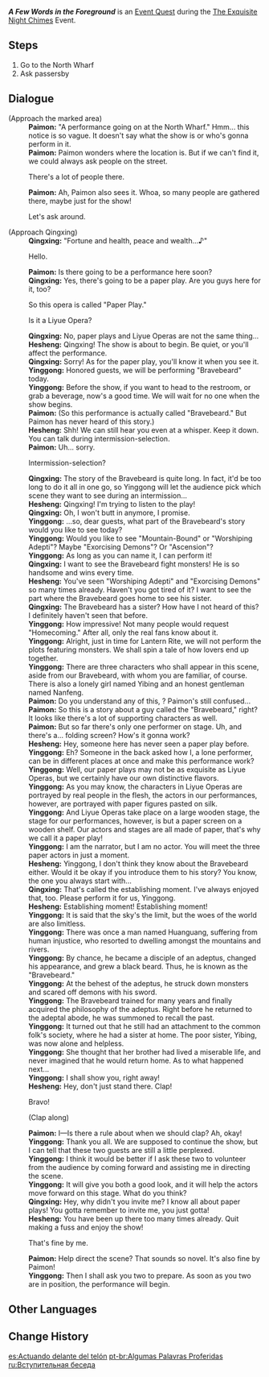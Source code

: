 {{Quest Infobox
|id            = 71515
|image         = Event Quest A Few Words in the Foreground.png
|type          = World
|event_name    = The Exquisite Night Chimes
|requirement   = Complete [[A Thousand Miles for an Enigmatic Tune]]
|characters    = Hesheng; Paimon; Qingxing; Traveler; Yinggong
|startLocation = [[Liyue Harbor]], [[Liyue]]
|region        = Liyue
|area          = Sea of Clouds
|subarea       = Liyue Harbor
|next          = Backstage Helpers
|rewards       = Mora*10,000;Adventurer's Experience*4
|otherRewards  = 
* Unlocks the [[The Exquisite Night Chimes/Paper Theater|Paper Theater]] subevent
}}
'''''A Few Words in the Foreground''''' is an [[Event Quest]] during the [[The Exquisite Night Chimes]] Event.

==Steps==
# Go to the North Wharf
# Ask passersby

==Dialogue==
{{Quest Description|There's a performance going on at the North Wharf. Don't hesitate to come along if you're interested.}}
{{Dialogue Start}}
;(Approach the marked area)
:'''Paimon:''' "A performance going on at the North Wharf." Hmm... this notice is so vague. It doesn't say what the show is or who's gonna perform in it.
:'''Paimon:''' Paimon wonders where the location is. But if we can't find it, we could always ask people on the street.
:{{DIcon}} There's a lot of people there.
:'''Paimon:''' Ah, Paimon also sees it. Whoa, so many people are gathered there, maybe just for the show!
:{{DIcon}} Let's ask around.

;(Approach Qingxing)
:'''Qingxing:''' "Fortune and health, peace and wealth...♪"
:{{DIcon}} Hello.
:'''Paimon:''' Is there going to be a performance here soon?
:'''Qingxing:''' Yes, there's going to be a paper play. Are you guys here for it, too?
:{{DIcon}} So this opera is called "Paper Play."
:{{DIcon}} Is it a Liyue Opera?
:'''Qingxing:''' No, paper plays and Liyue Operas are not the same thing...
:'''Hesheng:''' Qingxing! The show is about to begin. Be quiet, or you'll affect the performance.
:'''Qingxing:''' Sorry! As for the paper play, you'll know it when you see it.
:'''Yinggong:''' Honored guests, we will be performing "Bravebeard" today.
:'''Yinggong:''' Before the show, if you want to head to the restroom, or grab a beverage, now's a good time. We will wait for no one when the show begins.
:'''Paimon:''' (So this performance is actually called "Bravebeard." But Paimon has never heard of this story.)
:'''Hesheng:''' Shh! We can still hear you even at a whisper. Keep it down. You can talk during intermission-selection.
:'''Paimon:''' Uh... sorry.
:{{DIcon}} Intermission-selection?
:'''Qingxing:''' The story of the Bravebeard is quite long. In fact, it'd be too long to do it all in one go, so Yinggong will let the audience pick which scene they want to see during an intermission...
:'''Hesheng:''' Qingxing! I'm trying to listen to the play!
:'''Qingxing:''' Oh, I won't butt in anymore, I promise.
:'''Yinggong:''' ...so, dear guests, what part of the Bravebeard's story would you like to see today?
:'''Yinggong:''' Would you like to see "Mountain-Bound" or "Worshiping Adepti"? Maybe "Exorcising Demons"? Or "Ascension"?
:'''Yinggong:''' As long as you can name it, I can perform it!
:'''Qingxing:''' I want to see the Bravebeard fight monsters! He is so handsome and wins every time.
:'''Hesheng:''' You've seen "Worshiping Adepti" and "Exorcising Demons" so many times already. Haven't you got tired of it? I want to see the part where the Bravebeard goes home to see his sister.
:'''Qingxing:''' The Bravebeard has a sister? How have I not heard of this? I definitely haven't seen that before.
:'''Yinggong:''' How impressive! Not many people would request "Homecoming." After all, only the real fans know about it.
:'''Yinggong:''' Alright, just in time for Lantern Rite, we will not perform the plots featuring monsters. We shall spin a tale of how lovers end up together.
:'''Yinggong:''' There are three characters who shall appear in this scene, aside from our Bravebeard, with whom you are familiar, of course. There is also a lonely girl named Yibing and an honest gentleman named Nanfeng.
:'''Paimon:''' Do you understand any of this, {{Traveler}}? Paimon's still confused...
:'''Paimon:''' So this is a story about a guy called the "Bravebeard," right? It looks like there's a lot of supporting characters as well.
:'''Paimon:''' But so far there's only one performer on stage. Uh, and there's a... folding screen? How's it gonna work?
:'''Hesheng:''' Hey, someone here has never seen a paper play before.
:'''Yinggong:''' Eh? Someone in the back asked how I, a lone performer, can be in different places at once and make this performance work?
:'''Yinggong:''' Well, our paper plays may not be as exquisite as Liyue Operas, but we certainly have our own distinctive flavors.
:'''Yinggong:''' As you may know, the characters in Liyue Operas are portrayed by real people in the flesh, the actors in our performances, however, are portrayed with paper figures pasted on silk.
:'''Yinggong:''' And Liyue Operas take place on a large wooden stage, the stage for our performances, however, is but a paper screen on a wooden shelf. Our actors and stages are all made of paper, that's why we call it a paper play!
:'''Yinggong:''' I am the narrator, but I am no actor. You will meet the three paper actors in just a moment.
:'''Hesheng:''' Yinggong, I don't think they know about the Bravebeard either. Would it be okay if you introduce them to his story? You know, the one you always start with...
:'''Qingxing:''' That's called the establishing moment. I've always enjoyed that, too. Please perform it for us, Yinggong.
:'''Hesheng:''' Establishing moment! Establishing moment!
:'''Yinggong:''' It is said that the sky's the limit, but the woes of the world are also limitless.
:'''Yinggong:''' There was once a man named Huanguang, suffering from human injustice, who resorted to dwelling amongst the mountains and rivers.
:'''Yinggong:''' By chance, he became a disciple of an adeptus, changed his appearance, and grew a black beard. Thus, he is known as the "Bravebeard."
:'''Yinggong:''' At the behest of the adeptus, he struck down monsters and scared off demons with his sword.
:'''Yinggong:''' The Bravebeard trained for many years and finally acquired the philosophy of the adeptus. Right before he returned to the adeptal abode, he was summoned to recall the past.
:'''Yinggong:''' It turned out that he still had an attachment to the common folk's society, where he had a sister at home. The poor sister, Yibing, was now alone and helpless.
:'''Yinggong:''' She thought that her brother had lived a miserable life, and never imagined that he would return home. As to what happened next...
:'''Yinggong:''' I shall show you, right away!
:'''Hesheng:''' Hey, don't just stand there. Clap!
:{{DIcon}} Bravo!
:{{DIcon}} (Clap along)
:'''Paimon:''' I&mdash;Is there a rule about when we should clap? Ah, okay!
:'''Yinggong:''' Thank you all. We are supposed to continue the show, but I can tell that these two guests are still a little perplexed.
:'''Yinggong:''' I think it would be better if I ask these two to volunteer from the audience by coming forward and assisting me in directing the scene.
:'''Yinggong:''' It will give you both a good look, and it will help the actors move forward on this stage. What do you think?
:'''Qingxing:''' Hey, why didn't you invite me? I know all about paper plays! You gotta remember to invite me, you just gotta!
:'''Hesheng:''' You have been up there too many times already. Quit making a fuss and enjoy the show!
:{{DIcon}} That's fine by me.
:'''Paimon:''' Help direct the scene? That sounds so novel. It's also fine by Paimon!
:'''Yinggong:''' Then I shall ask you two to prepare. As soon as you two are in position, the performance will begin.
{{Dialogue End}}

==Other Languages==
{{Other Languages
|en      = A Few Words in the Foreground
|zhs     = 幕前二三言
|zhs_rm  = Mùqián Èrsānyán
|zht     = 幕前二三言
|zht_rm  = Mùqián Èrsānyán
|zh_tl   = Two, Three Words Before the Screen
|ja      = 幕前二言三言
|ja_rm   = Makumae Futakoto Mikoto{{Assumed}}
|ja_tl   = Two or Three Words In Front of the Curtain{{Sino|ja}}
|ko      = 연극의 사전 지식
|ko_rm   = Yeongeuk-ui Sajeon Jisik
|ko_tl   = Theater Preliminary Knowledge
|es      = Actuando delante del telón
|es_tl   = Acting in Front of the Curtain
|fr      = Quelques mots en avance
|fr_tl   = A Few Words in Advance
|ru      = Вступительная беседа
|ru_tl   = Introductory Talk
|th      = คำพูดสองสามคำก่อนเข้าฉาก
|th_rm   = Kham-phut Song Sam Kham Kon Khao Chak
|th_tl   = Two, Three Words Before the Scene
|vi      = Vài Lời Trước Khai Mạc
|vi_tl   = 
|de      = Ein paar Worte vor der Vorstellung
|de_tl   = A Few Words Before the Performance
|id      = Sepatah Dua Patah Kata di Depan
|id_tl   = A Word or Two in the Front
|pt      = Algumas Palavras Proferidas
|pt_tl   = 
|tr      = Ön Deyiş
|tr_tl   = 
|it      = Chiacchiere dietro le quinte
|it_tl   = Chatters Behind the Scenes
}}

==Change History==
{{Change History|3.4}}

[[es:Actuando delante del telón]]
[[pt-br:Algumas Palavras Proferidas]]
[[ru:Вступительная беседа]]